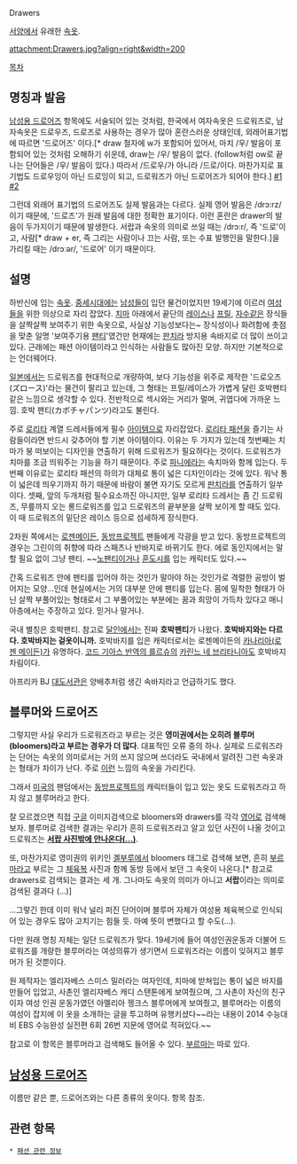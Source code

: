 Drawers

[[서양]]에서 유래한 [[속옷]].

attachment:Drawers.jpg?align=right&width=200

[[목차]]

== 명칭과 발음 ==
[[남성용 드로어즈]] 항목에도 서술되어 있는 것처럼, 한국에서 여자속옷은 드로워즈로, 남자속옷은 드로우즈, 드로즈로 사용하는 경우가 많아 혼란스러운 상태인데, 외래어표기법에 따르면 '드로어즈' 이다.[* draw 철자에 w가 포함되어 있어서, 마치 /우/ 발음이 포함되어 있는 것처럼 오해하기 쉬운데,  draw는 /우/ 발음이 없다. (follow처럼 ow로 끝나는 단어들은 /우/ 발음이 있다.) 따라서 /드로우/가 아니라 /드로/이다. 마찬가지로 표기법도 드로우잉이 아닌 드로잉이 되고, 드로워즈가 아닌 드로어즈가 되어야 한다.]  [http://krdic.naver.com/detail.nhn?docid=10799600 #1] [http://krdic.naver.com/rescript_detail.nhn?seq=38 #2]

그런데 외래어 표기법의 드로어즈도 실제 발음과는 다르다. 실제 영어 발음은 /drɔ:rz/이기 때문에, '드로즈'가 원래 발음에 대한 정확한 표기이다. 이런 혼란은 drawer의 발음이 두가지이기 때문에 발생한다. 서랍과 속옷의 의미로 쓰일 때는 /drɔ:r/, 즉 '드로'이고, 사람[* draw + er, 즉 그리는 사람이나 끄는 사람, 또는 수표 발행인을 말한다.]을 가리킬 때는 /drɔːər/, '드로어' 이기 때문이다. 

== 설명 ==
하반신에 입는 [[속옷]]. [[중세]]시대에는 [[남성]]들이 입던 물건이었지만 19세기에 이르러 [[여성]]들을 위한 의상으로 자리 잡았다. [[치마]] 아래에서 끝단의 [[레이스]]나 [[프릴]], [[자수]]같은 장식들을 살짝살짝 보여주기 위한 속옷으로, 사실상 기능성보다는~ 장식성이나 화려함에 촛점을 맞춘 일명 '보여주기용 [[팬티]]'였건만 현재에는 [[판치라]] 방지용 속바지로 더 많이 쓰이고 있다. 근래에는 패션 아이템이라고 인식하는 사람들도 많아진 모양. 하지만 기본적으로는 언더웨어다. 

[[일본]]에서는 드로워즈를 현대적으로 개량하여, 보다 기능성을 위주로 제작한 '드로오즈(ズロース)'라는 물건이 팔리고 있는데, 그 형태는 프릴/레이스가 가볍게 달린 호박팬티 같은 느낌으로 생각할 수 있다. 전반적으로 섹시와는 거리가 멀며, 귀엽다에 가까운 느낌. 호박 팬티(カボチャパンツ)라고도 불린다.

주로 [[로리타]] 계열 드레서들에게 필수 [[아이템]]으로 자리잡았다. [[로리타 패션]]을 즐기는 사람들이라면 반드시 갖추어야 할 기본 아이템이다. 이유는 두 가지가 있는데 첫번째는 치마가 붕 떠보이는 디자인을 연출하기 위해 드로워즈가 필요하다는 것이다. 드로워즈가 치마를 조금 띄워주는 기능을 하기 때문이다. 주로 [[파니에]]라는 속치마와 함께 입는다. 두번째 이유로는 로리타 패션의 하의가 대체로 통이 넓은 디자인이라는 것에 있다. 워낙 통이 넓은데 띄우기까지 하기 때문에 바람이 불면 자기도 모르게 [[판치라]]를 연출하기 일쑤이다. 셋째, 앞의 두개처럼 필수요소까진 아니지만, 일부 로리타 드레서는 좀 긴 드로워즈, 무릎까지 오는 롱드로워즈를 입고 드로워즈의 끝부분을 살짝 보이게 할 때도 있다. 이 때 드로워즈의 밑단은 레이스 등으로 섬세하게 장식한다. 

2차원 쪽에서는 [[로젠메이든]], [[동방프로젝트]] 팬들에게 각광을 받고 있다. 동방프로젝트의 경우는 그린이의 취향에 따라 스패츠나 반바지로 바뀌기도 한다. 에로 동인지에서는 말할 필요 없이 그냥 팬티. ~~[[노팬티]]이거나 [[훈도시]]를 입는 캐릭터도 있다.~~

간혹 드로워즈 안에 팬티를 입어야 하는 것인가 말아야 하는 것인가로 격렬한 공방이 벌어지는 모양…인데 현실에서는 거의 대부분 안에 팬티를 입는다. 몸에 밀착한 형태가 아닌 살짝 부풀어있는 형태로서 그 부풀어있는 부분에는 꿈과 희망이 가득차 있다고 매니아층에서는 주장하고 있다. 믿거나 말거나.

국내 별칭은 호박팬티. 참고로 [[달인]]에서는 진짜 '''호박팬티'''가 나왔다. '''호박바지와는 다르다. 호박바지는 겉옷이니까.''' 호박바지를 입은 캐릭터로서는 로젠메이든의 [[카나리아(로젠 메이든)]]가 유명하다. [[코드 기아스 반역의 를르슈]]의 [[카린느 네 브리타니아]]도 호박바지 차림이다.

아프리카 BJ [[대도서관]]은 양배추처럼 생긴 속바지라고 언급하기도 했다.

== 블루머와 드로어즈 ==
그렇지만 사실 우리가 드로워즈라고 부르는 것은 '''영미권에서는 오히려 블루머(bloomers)라고 부르는 경우가 더 많다'''. 대표적인 오류 중의 하나. 실제로 드로워즈라는 단어는 속옷의 의미로서는 거의 쓰지 않으며 쓰더라도 국내에서 알려진 그런 속옷과는 형태가 차이가 난다. 주로 [http://cgi.ebay.com/NEW-COLD-WEATHER-DRAWERS-LONG-UNDERWEAR-EXTRA-SMALL-/110521179092?cmd=ViewItem&pt=LH_DefaultDomain_0&hash=item19bb935bd4 이런] 느낌의 속옷을 가리킨다.

그래서 [[미국]]의 팬덤에서는 [[동방프로젝트]]의 캐릭터들이 입고 있는 옷도 드로워즈라고 하지 않고 블루머라고 한다.

잘 모르겠으면 직접 [[구글]] 이미지검색으로 bloomers와 drawers를 각각 [[영어]]로 검색해 보자. 블루머로 검색한 결과는 우리가 흔히 드로워즈라고 알고 있던 사진이 나올 것이고 드로워즈는 '''[http://www.google.com/search?hl=ko&q=Drawers&rls=com.microsoft:ko:IE-ContextMenu&oe=&um=1&ie=UTF-8&tbm=isch&source=og&sa=N&tab=wi&biw=1916&bih=888 서랍 사진밖에 안나온다(...)]'''.

또, 마찬가지로 영미권의 위키인 [[겔부루]]에서 bloomers 태그로 검색해 보면, 흔히 [[부르마]]라고 부르는 그 [[체육복]] 사진과 함께 동방 등에서 보던 그 속옷이 나온다.[* 참고로 drawers로 검색되는 결과는 세 개. 그나마도 속옷의 의미가 아니고 '''서랍'''이라는 의미로 검색된 결과다 (...)]

...그렇긴 한데 이미 워낙 널리 퍼진 단어이며 블루머 자체가 여성용 체육복으로 인식되어 있는 경우도 많아 고치기는 힘들 듯. 아예 뜻이 변했다고 할 수도(…).

다만 원래 명칭 자체는 일단 드로워즈가 맞다. 19세기에 들어 여성인권운동과 더불어 드로워즈를 개량한 블루머라는 여성의류가 생기면서 드로워즈라는 이름이 잊혀지고 블루머가 된 것뿐이다.

원 제작자는 엘리자베스 스미스 밀러라는 여자인데, 치마에 받쳐입는 통이 넓은 바지를 만들어 입었고, 사촌인 엘리자베스 캐디 스탠톤에게 보여줬으며, 그 사촌이 자신의 친구이자 여성 인권 운동가였던 아멜리아 젱크스 블루머에게 보여줬고, 블루머라는 이름의 여성이 잡지에 이 옷을 소개하는 글을 투고하며 유행키셨다~~라는 내용이 2014 수능대비 EBS 수능완성 실전편 6회 26번 지문에 영어로 적혀있다.~~

참고로 이 항목은 블루머라고 검색해도 들어올 수 있다.
[[부르마]]는 따로 있다.

== [[남성용 드로어즈]] ==
이름만 같은 뿐, 드로어즈와는 다른 종류의 옷이다. 항목 참조.

== 관련 항목 ==
 * [[패션 관련 정보]]

